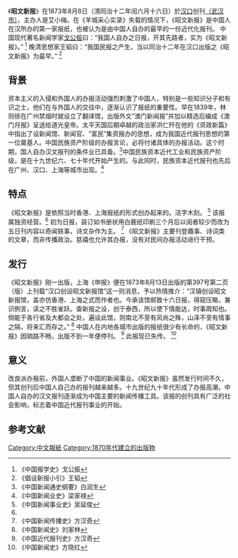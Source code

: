 《'''昭文新报'''》在1873年8月8日（清同治十二年闰六月十六日）於[[汉口|汉口]]创刊[[武汉市#媒体|（武汉市）]]，主办人是艾小梅。在《羊城采心实录》失载的情况下，《昭文新报》是中国人在汉所办的第一家报纸，也被认为是由中国人自办的最早的一份近代化报刊。
中国现代著名新闻学家[[戈公振|戈公振]]曰：“我国人自办之日报，开其先路者，实为《昭文新报》。”
<ref>《中国报学史》戈公振</ref>
晚清思想家王韬曰：“我国民报之产生，当以同治十二年在汉口出版之《昭文新报》为最早。”
<ref>《倡设新报小引》王韬</ref>

== 背景 ==
资本主义的入侵和外国人的办报活动强烈刺激了中国人，特别是一些知识分子和有识之士，他们在与外国人的交往中，逐渐认识了报纸的重要性。早在1839年，林则徐在广州禁烟时就设立了翻译馆，出版外文“澳门新闻报”并加以精选后编成《澳门月报》呈送给道光皇帝。太平天国后期卓越的政治家洪仁歼在他的《资政新篇》中指出了设新闻馆、新闻官、“富民”集资报办的思想，成为我国近代报刊思想的第一位奠基人。中国民族资产阶级的办报言论，必将付诸具体的办报活动。这个时期，国人自办汉文报刊的条件业已具备。<ref name="#1">《中国新闻通史纲要》白润生</ref>中国民族资本近代工业和民族资产阶级，是在十九世纪六、七十年代开始产生的。与此同时，民族资本近代报刊也先后在广州、汉口、上海等城市出现。<ref>《中国新闻业史》梁家禄</ref>

== 特点 ==
《昭文新报》是依照当时香港、上海报纸的形式创办起来的。活字木刻。
<ref>《中国新闻事业史》吴延俊</ref>
该报属独资经营。<ref name="#1"/>
初为日报，装订如书册状用白鹿纸印刷三个月后以阅者较少而改为五日刊内容以奇闻轶事，诗文杂作为主。
<ref>《中国新闻传播史》方汉奇</ref>
《昭文新报》主要刊登趣事、诗词类的文章，而非传播政治。慈禧也允许其办报，没有对民间办报活动进行干预。

== 发行 ==
《昭文新报》刚一出版，上海《申报》便在1873年8月13日出版的第397号第二页（版）上刊载“汉口创设昭文新报馆”这一则消息，予以热情推介：“汉镇创设昭文新报馆，盖亦仿香港、上海之式而作者也。今承该馆邮致十六日报，得窥压略，兼识例言，读之不胜雀跃。查新报之设，创于泰西，所以使下情能达，时事周知也。倘能于各行省及大都会之处，遍设此馆，则南北不至有风尚之殊，山泽不至有情事之隔，将来汇而存之。”
<ref>《中国新闻史》刘家林</ref>
中国人在内地各城市出版的报纸很少有长命的，《昭文新报》因销路不畅，出版不到一年便停刊。
<ref>《中国近代报刊史》方汉奇</ref>
此报现已失传。
<ref>《中国新闻史》方晓红</ref>

== 意义 ==
改良派办报前，外国人垄断了中国的新闻事业。《昭文新报》虽然发行时间不久，但其创刊后中国人自己办的报刊越来越多。十九世纪九十年代形成了办报高潮，中国人自办的汉文报刊逐渐成为中国主要的新闻传播工具。该报的创刊具有广泛的社会影响，标志着中国近代报刊事业的开始。

==参考文献==
{{REFLIST}}

[[Category:中文報紙|Category:中文報紙]]
[[Category:1870年代建立的出版物|Category:1870年代建立的出版物]]